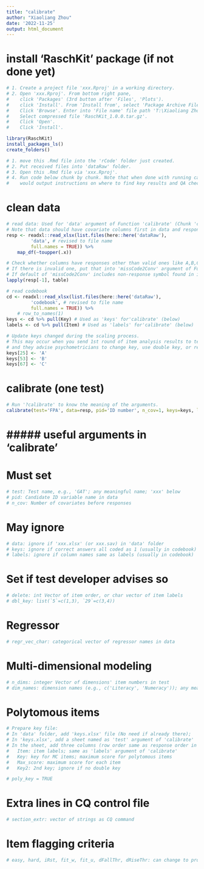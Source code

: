 ```yaml
---
title: "calibrate"
author: "Xiaoliang Zhou"
date: '2022-11-25'
output: html_document
---
```


# install 'RaschKit' package (if not done yet)

```r
# 1. Create a project file 'xxx.Rproj' in a working directory.
# 2. Open 'xxx.Rproj'. From bottom right pane,    
#    click 'Packages' (3rd button after 'Files', 'Plots').
#    click 'Install'. From 'Install from', select 'Package Archive File...'.
#    Click 'Browse'. Enter into 'File name' file path 'T:\Xiaoliang Zhou'.
#    Select compressed file 'RaschKit_1.0.0.tar.gz'. 
#    Click 'Open'. 
#    Click 'Install'.
```

```r
library(RaschKit)
install_packages_ls()
create_folders() 
```

```r
# 1. move this .Rmd file into the 'rCode' folder just created.
# 2. Put received files into 'dataRaw' folder.
# 3. Open this .Rmd file via 'xxx.Rproj'.
# 4. Run code below chunk by chunk. Note that when done with running calibrate 
#    would output instructions on where to find key results and QA check files.
```

# clean data

```r
# read data: Used for 'data' argument of Function 'calibrate' (Chunk 'calibrate' below)
# Note that data should have covariate columns first in data and response columns after
resp <- readxl::read_xlsx(list.files(here::here('dataRaw'),
         'data', # revised to file name
         full.names = TRUE)) %>% 
    map_df(~toupper(.x))

# Check whether columns have responses other than valid ones like A,B,C,D....
# If there is invalid one, put that into 'missCode2Conv' argument of Function 'calibrate' to recode them.
# If default of 'missCode2Conv' includes non-response symbol found in items, can ignore missCode2Conv below.
lapply(resp[-1], table)

# read codebook
cd <- readxl::read_xlsx(list.files(here::here('dataRaw'),
         'codebook', # revised to file name
         full.names = TRUE)) %>% 
    # row_to_names(1) 
keys <- cd %>% pull(Key) # Used as 'keys' for'calibrate' (below)
labels <- cd %>% pull(Item) # Used as 'labels' for'calibrate' (below)

# Update keys changed during the scaling process.
# This may occur when you send 1st round of item analysis results to test developers
# and they advise psychometricians to change key, use double key, or remove item.
keys[25] <- 'A' 
keys[53] <- 'B'
keys[67] <- 'C'
```

# calibrate (one test) 

```r
# Run '?calibrate' to know the meaning of the arguments.
calibrate(test='FPA', data=resp, pid='ID number', n_cov=1, keys=keys, labels=labels)
```

# ##### useful arguments in 'calibrate' ###### 

# Must set 

```r
# test: Test name, e.g., 'GAT'; any meaningful name; 'xxx' below
# pid: Candidate ID variable name in data
# n_cov: Number of covariates before responses
```

# May ignore

```r
# data: ignore if 'xxx.xlsx' (or xxx.sav) in 'data' folder
# keys: ignore if correct answers all coded as 1 (usually in codebook)
# labels: ignore if column names same as labels (usually in codebook)
```

# Set if test developer advises so 

```r
# delete: int Vector of item order, or char vector of item labels
# dbl_key: list(`5`=c(1,3), `29`=c(3,4))
```

# Regressor

```r
# regr_vec_char: categorical vector of regressor names in data
```

# Multi-dimensional modeling

```r
# n_dims: integer Vector of dimensions' item numbers in test
# dim_names: dimension names (e.g., c('Literacy', 'Numeracy')); any meaningful name
```

# Polytomous items

```r
# Prepare key file:
# In 'data' folder, add 'keys.xlsx' file (No need if already there);
# In 'keys.xlsx', add a sheet named as 'test' argument of 'calibrate'
# In the sheet, add three columns (row order same as response order in data):
#   Item: item labels; same as 'labels' argument of 'calibrate'
#   Key: key for MC items; maximum score for polytomous items
#   Max_score: maximum score for each item
#   Key2: 2nd key; ignore if no double key

# poly_key = TRUE
```

# Extra lines in CQ control file

```r
# section_extr: vector of strings as CQ command
```

# Item flagging criteria

```r
# easy, hard, iRst, fit_w, fit_u, dFallThr, dRiseThr: can change to project requirements
```

